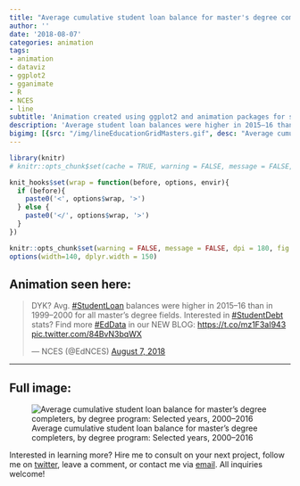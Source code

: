 ```yaml
---
title: "Average cumulative student loan balance for master's degree completers, by degree program: Selected years, 2000–2016"
author: ''
date: '2018-08-07'
categories: animation
tags:
- animation
- dataviz
- ggplot2
- gganimate
- R
- NCES
- line
subtitle: 'Animation created using ggplot2 and animation packages for social media distribution'
description: 'Average student loan balances were higher in 2015–16 than in 1999–2000 for all master’s degree fields.'
bigimg: [{src: "/img/lineEducationGridMasters.gif", desc: "Average cumulative student loan balance for master's degree completers, by degree program: Selected years, 2000–2016"}]
---
```

  
```r
library(knitr)
# knitr::opts_chunk$set(cache = TRUE, warning = FALSE, message = FALSE, dpi = 180, out.extra='class = "img-responsive"')

```

```r
knit_hooks$set(wrap = function(before, options, envir){
  if (before){
    paste0('<', options$wrap, '>')
  } else {
    paste0('</', options$wrap, '>')
  }
})

knitr::opts_chunk$set(warning = FALSE, message = FALSE, dpi = 180, fig.height = 5, fig.width = 7, fig.align = "center")
options(width=140, dplyr.width = 150)
```

## Animation seen here:


<blockquote class="twitter-tweet" data-lang="en"><p lang="en" dir="ltr">DYK? Avg. <a href="https://twitter.com/hashtag/StudentLoan?src=hash&amp;ref_src=twsrc%5Etfw">#StudentLoan</a> balances were higher in 2015–16 than in 1999–2000 for all master’s degree fields. Interested in <a href="https://twitter.com/hashtag/StudentDebt?src=hash&amp;ref_src=twsrc%5Etfw">#StudentDebt</a> stats? Find more <a href="https://twitter.com/hashtag/EdData?src=hash&amp;ref_src=twsrc%5Etfw">#EdData</a> in our NEW BLOG: <a href="https://t.co/mz1F3aI943">https://t.co/mz1F3aI943</a> <a href="https://t.co/84BvN3bqWX">pic.twitter.com/84BvN3bqWX</a></p>&mdash; NCES (@EdNCES) <a href="https://twitter.com/EdNCES/status/1026807694731161600?ref_src=twsrc%5Etfw">August 7, 2018</a></blockquote>
<script async src="https://platform.twitter.com/widgets.js" charset="utf-8"></script>


***
  
## Full image:
  
![Average cumulative student loan balance for master's degree completers, by degree program: Selected years, 2000–2016](/img/lineEducationGridMasters.gif)

Interested in learning more? Hire me to consult on your next project, follow me on [twitter](https://twitter.com/mikeleeco), leave a comment, or contact me via [email](mailto:mdlee12@gmail.com). All inquiries welcome!
  
  